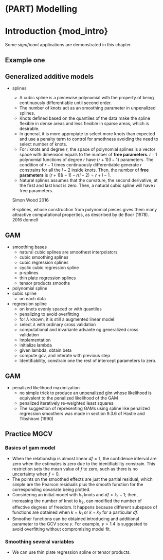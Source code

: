 # (PART) Modelling {-}

# Introduction {mod_intro}

Some _significant_ applications are demonstrated in this chapter.

## Example one

## Generalized additive models

- splines
  - A cubic spline is a piecewise polynomial with the property of being continuously differentiable until second order.
  - The number of knots act as an smoothing parameter in unpenalized splines.
  - Knots defined based on the quantiles of the data make the spline flexible in dense areas and less flexible in sparse areas, which is desirable.
  - In general, it is more appropiate to select more knots than expected and use a penalty term to control for smothness avoiding the need to select number of knots.
  - For $l$ knots and degree $r$, the space of polynomial splines is a vector space with dimension equals to the number of **free parameters**. $l-1$ polynomial functions of degree $r$ have $(r+1)(l-1)$ parameters. The condition of $r-1$ times continuously differentiable generate $r$ constrains for all the $l-2$ inside knots. Then, the number of **free parameters** is $(r+1)(l-1) - r(l-2) = r+l-1$.
  - Natural splines assumes that the curvature, the second derivative, at the first and last knot is zero. Then, a natural cubic spline will have $l$ free parameters.

  Simon Wood 2016

  B-splines, whose construction from polynomial pieces gives them many attractive computational properties, as described by de Boor (1978).
  2016 donnell

## GAM

- smoothing bases
  - natural cubic splines are smoothest interpolators
  - cubic smoothing splines
  - cubic regression splines
  - cyclic cubic regression spline
  - p-splines
  - thin plate regression splines
  - tensor products smooths
- polynomial spline
- cubic spline
  - on each data
- regression spline
  - on knots evenly spaced or with quantiles
  - penalizing to avoid overfitting
  - for $\lambda$ known, it is still a augmented linear model
  - select $\lambda$ with ordinary cross validation
  - computational and invariante advante og generalized cross validation
  - Implementation
  - initialize lambda
  - given lambda, obtain beta
  - compute gcv, and interate with previous step
  - Identifiability, constrain one the rest of intercept parameters to zero.

## GAM
- penalized likelihood maximization
  - no simple trick to produce an unpenalized glm whose likelihood is equivalent to the penalized likelihood of the GAM
  - penalized iteratively re-weighted least squares
  - The suggestion of representing GAMs using
spline like penalized regression smoothers was made in section 9.3.6 of Hastie and
Tibshirani (1990)

## Practice MGCV
### Basics of gam model
- When the relationship is almost linear $df = 1$, the confidence interval are zero when the estimates is zero due to the identifiability constrain. This restriction sets the mean value of $f$ to zero, such as there is no uncertainty when $f = 0$.
- The points on the smoothed effects are just the partial residual, which simple are the Pearson residuals plus the smooth function for the corresponding covariate being plotted.
- Considering an initial model with $k_1$ knots and $df<k_1 -1$; then, increasing the number of knot to $k_2$, can modified the number of effective degrees of freedom. It happens because different subspace of functions are obtained when $k=k_1$ or $k+k_2$ for a particular $df$.
- Smoother functions can be obtained introducing and additional parameter to the GCV score $\gamma$. For example, $\gamma = 1.4$ is suggested to avoid overfitting without compromising model fit.

### Smoothing several variables
- We can use thin plate regression spline or tensor products.
